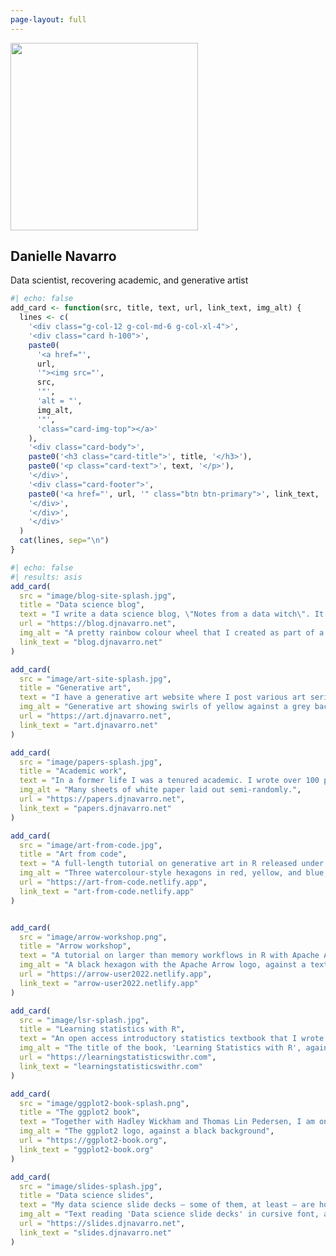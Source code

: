 ```yaml
---
page-layout: full
---
```


::: {.banner}
![](danielle.jpg){width=300px fig-align="center" class="circular" fig.alt="Profile photo of the author, tightly cropped so that only some of my face is visible, edited to superimpose ghostly images of R package stickers that are only visible in some parts of the image."}

::: {.centered}
# Danielle Navarro

Data scientist, recovering academic, and generative artist
:::

:::

```r
#| echo: false
add_card <- function(src, title, text, url, link_text, img_alt) {
  lines <- c(
    '<div class="g-col-12 g-col-md-6 g-col-xl-4">',
    '<div class="card h-100">',
    paste0(
      '<a href="', 
      url, 
      '"><img src="', 
      src, 
      '"',
      'alt = "',
      img_alt,
      '"',
      'class="card-img-top"></a>'
    ),
    '<div class="card-body">',
    paste0('<h3 class="card-title">', title, '</h3>'),
    paste0('<p class="card-text">', text, '</p>'),
    '</div>',
    '<div class="card-footer">',
    paste0('<a href="', url, '" class="btn btn-primary">', link_text, '</a>'),
    '</div>',
    '</div>',
    '</div>'
  )
  cat(lines, sep="\n")
}
```


::: {.grid}

```r
#| echo: false
#| results: asis
add_card(
  src = "image/blog-site-splash.jpg",
  title = "Data science blog", 
  text = "I write a data science blog, \"Notes from a data witch\". It covers a variety of topics including R, Python, Apache Arrow, Linux, and many other things related to data analysis workflows",
  url = "https://blog.djnavarro.net",
  img_alt = "A pretty rainbow colour wheel that I created as part of a blog post.",
  link_text = "blog.djnavarro.net"
)

add_card(
  src = "image/art-site-splash.jpg",
  title = "Generative art", 
  text = "I have a generative art website where I post various art series under creative commons licences. For some series the source code is also available on github.",
  img_alt = "Generative art showing swirls of yellow against a grey background.",
  url = "https://art.djnavarro.net",
  link_text = "art.djnavarro.net"
)

add_card(
  src = "image/papers-splash.jpg",
  title = "Academic work", 
  text = "In a former life I was a tenured academic. I wrote over 100 peer-reviewed papers and 4 books, and have an h-index in the 30s. I was even on the Board of Reviewing Editors at Science for a while. Out of habit I keep a (somewhat) up to date archive of my scientific papers.",
  img_alt = "Many sheets of white paper laid out semi-randomly.",
  url = "https://papers.djnavarro.net",
  link_text = "papers.djnavarro.net"
)

add_card(
  src = "image/art-from-code.jpg",
  title = "Art from code", 
  text = "A full-length tutorial on generative art in R released under a CC-BY licence, originally delivered as a workshop for rstudio::conf in 2022.",
  img_alt = "Three watercolour-style hexagons in red, yellow, and blue, against a dark grey background. Overlaying this is text reading 'Art From Code'.",
  url = "https://art-from-code.netlify.app",
  link_text = "art-from-code.netlify.app"
)


add_card(
  src = "image/arrow-workshop.png",
  title = "Arrow workshop", 
  text = "A tutorial on larger than memory workflows in R with Apache Arrow created for the 2021 useR! conference.",
  img_alt = "A black hexagon with the Apache Arrow logo, against a textured background in blueish shades.",
  url = "https://arrow-user2022.netlify.app",
  link_text = "arrow-user2022.netlify.app"
)

add_card(
  src = "image/lsr-splash.jpg",
  title = "Learning statistics with R", 
  text = "An open access introductory statistics textbook that I wrote during my days as an academic, teaching students the R programing language as well as introductory statistics.",
  img_alt = "The title of the book, 'Learning Statistics with R', agains a background of jasmine flowers",
  url = "https://learningstatisticswithr.com",
  link_text = "learningstatisticswithr.com"
)

add_card(
  src = "image/ggplot2-book-splash.png",
  title = "The ggplot2 book", 
  text = "Together with Hadley Wickham and Thomas Lin Pedersen, I am one of the authors of \"ggplot2: Elegant graphics for data analysis\".",
  img_alt = "The ggplot2 logo, against a black background",
  url = "https://ggplot2-book.org",
  link_text = "ggplot2-book.org"
)

add_card(
  src = "image/slides-splash.jpg",
  title = "Data science slides", 
  text = "My data science slide decks — some of them, at least — are hosted on their own site. They cover a variety of topics in R, Apache Arrow, data science, and practical details of project oriented workflow.",
  img_alt = "Text reading 'Data science slide decks' in cursive font, against a background showing old-fashiond projector slides.",
  url = "https://slides.djnavarro.net",
  link_text = "slides.djnavarro.net"
)

```

:::

<!-- Mastodon verification -->
<a rel="me" style="display:none" href="https://fosstodon.org/@djnavarro">Hidden link used to verify my account on fosstodon.org</a> 
<a rel="me" style="display:none" href="https://genart.social/@djnavarro">Hidden link used to verify my account on genart.social</a>

